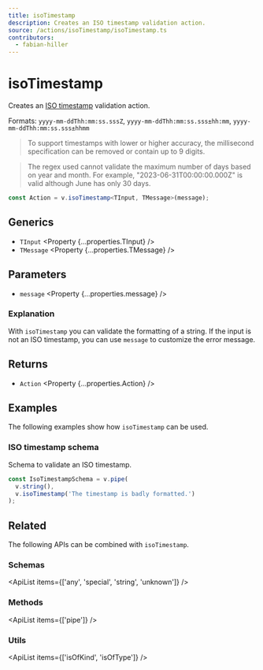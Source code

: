 ```yaml
---
title: isoTimestamp
description: Creates an ISO timestamp validation action.
source: /actions/isoTimestamp/isoTimestamp.ts
contributors:
  - fabian-hiller
---
```



# isoTimestamp

Creates an [ISO timestamp](https://en.wikipedia.org/wiki/ISO_8601) validation action.

Formats: `yyyy-mm-ddThh:mm:ss.sssZ`, `yyyy-mm-ddThh:mm:ss.sss±hh:mm`, `yyyy-mm-ddThh:mm:ss.sss±hhmm`

> To support timestamps with lower or higher accuracy, the millisecond specification can be removed or contain up to 9 digits.

> The regex used cannot validate the maximum number of days based on year and month. For example, "2023-06-31T00:00:00.000Z" is valid although June has only 30 days.

```ts
const Action = v.isoTimestamp<TInput, TMessage>(message);
```

## Generics

- `TInput` <Property {...properties.TInput} />
- `TMessage` <Property {...properties.TMessage} />

## Parameters

- `message` <Property {...properties.message} />

### Explanation

With `isoTimestamp` you can validate the formatting of a string. If the input is not an ISO timestamp, you can use `message` to customize the error message.

## Returns

- `Action` <Property {...properties.Action} />

## Examples

The following examples show how `isoTimestamp` can be used.

### ISO timestamp schema

Schema to validate an ISO timestamp.

```ts
const IsoTimestampSchema = v.pipe(
  v.string(),
  v.isoTimestamp('The timestamp is badly formatted.')
);
```

## Related

The following APIs can be combined with `isoTimestamp`.

### Schemas

<ApiList items={['any', 'special', 'string', 'unknown']} />

### Methods

<ApiList items={['pipe']} />

### Utils

<ApiList items={['isOfKind', 'isOfType']} />

